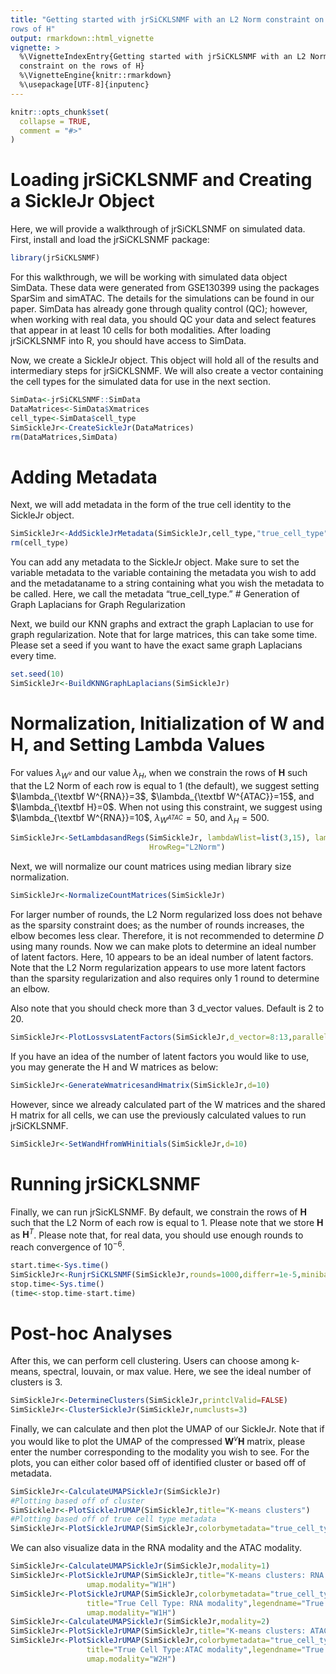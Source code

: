 ```yaml
---
title: "Getting started with jrSiCKLSNMF with an L2 Norm constraint on the 
rows of H"
output: rmarkdown::html_vignette
vignette: >
  %\VignetteIndexEntry{Getting started with jrSiCKLSNMF with an L2 Norm 
  constraint on the rows of H}
  %\VignetteEngine{knitr::rmarkdown}
  %\usepackage[UTF-8]{inputenc}
---
```


```r
knitr::opts_chunk$set(
  collapse = TRUE,
  comment = "#>"
)
```

# Loading jrSiCKLSNMF and Creating a SickleJr Object
Here, we will provide a walkthrough of jrSiCKLSNMF on simulated data. First, 
install and load the jrSiCKLSNMF package:

```r
library(jrSiCKLSNMF)
```

For this walkthrough, we will be working with simulated data object SimData. These data were generated from GSE130399 using the packages SparSim and simATAC. The details for the simulations can be found in our paper. SimData has already gone through quality control (QC); however, when working with real data, you should QC your data and select features that appear in at least 10 cells for both modalities. After loading jrSiCKLSNMF into R, you should have access to SimData.

Now, we create a SickleJr object. This object will hold all of the results and intermediary steps for jrSiCKLSNMF. We will also create a vector containing the cell types for the simulated data for use in the next section.

```r
SimData<-jrSiCKLSNMF::SimData
DataMatrices<-SimData$Xmatrices
cell_type<-SimData$cell_type
SimSickleJr<-CreateSickleJr(DataMatrices)
rm(DataMatrices,SimData)
```

# Adding Metadata

Next, we will add metadata in the form of the true cell identity to the SickleJr object.

```r
SimSickleJr<-AddSickleJrMetadata(SimSickleJr,cell_type,"true_cell_type")
rm(cell_type)
```

You can add any metadata to the SickleJr object. Make sure to set the variable metadata to the variable containing the metadata you wish to add and the metadataname to a string containing what you wish the metadata to be called. Here, we call the metadata "true_cell_type." 
# Generation of Graph Laplacians for Graph Regularization

Next, we build our KNN graphs and extract the graph Laplacian to use for graph regularization. Note that for large matrices, this can take some time. Please set a seed if you want to have the exact same graph Laplacians every time.

```r
set.seed(10)
SimSickleJr<-BuildKNNGraphLaplacians(SimSickleJr)
```

# Normalization, Initialization of W and H, and Setting Lambda Values

For values $\lambda_{W^v}$ and our value $\lambda_H$, when we constrain the rows of $\textbf{H}$ such that the L2 Norm of each row is equal to 1 (the default), we suggest setting $\lambda_{\textbf W^{RNA}}=3$, $\lambda_{\textbf W^{ATAC}}=15$, and $\lambda_{\textbf H}=0$. When not using this constraint, we suggest using $\lambda_{\textbf W^{RNA}}=10$, $\lambda_{W^{ATAC}}=50$, and $\lambda_{H}=500$. 

```r
SimSickleJr<-SetLambdasandRegs(SimSickleJr, lambdaWlist=list(3,15), lambdaH=0, 
                               HrowReg="L2Norm")
```

Next, we will normalize our count matrices using median library size normalization.

```r
SimSickleJr<-NormalizeCountMatrices(SimSickleJr)
```




For larger number of rounds, the L2 Norm regularized loss does not behave as the sparsity constraint does; as the number of rounds increases, the elbow becomes less clear. Therefore, it is not recommended to determine $D$ using many rounds. Now we can make plots to determine an ideal number of latent factors. Here, 10 appears to be an ideal number of
latent factors. Note that the L2 Norm regularization appears to use more latent factors than the sparsity regularization and also requires only 1 round to determine an elbow. 

Also note that you should check more than 3 d_vector values. Default is 2 to 20.


```r
SimSickleJr<-PlotLossvsLatentFactors(SimSickleJr,d_vector=8:13,parallel = FALSE,rounds=1,seed=15)
```
If you have an idea of the number of latent factors you would like to use, you may generate the H and W matrices as below:

```r
SimSickleJr<-GenerateWmatricesandHmatrix(SimSickleJr,d=10)
```

However, since we already calculated part of the W matrices and the shared H matrix for all cells, 
we can use the previously calculated values to run jrSiCKLSNMF.

```r
SimSickleJr<-SetWandHfromWHinitials(SimSickleJr,d=10)
```

# Running jrSiCKLSNMF

Finally, we can run jrSicKLSNMF. By default, we constrain the rows of $\textbf{H}$ such that the L2 Norm of each row is equal to 1. Please note that we store $\textbf{H}$ as $\textbf{H}^T$. Please note that, for real data, you should use enough rounds to reach convergence of $10^{-6}$.

```r
start.time<-Sys.time()
SimSickleJr<-RunjrSiCKLSNMF(SimSickleJr,rounds=1000,differr=1e-5,minibatch=FALSE)
stop.time<-Sys.time()
(time<-stop.time-start.time)
```
# Post-hoc Analyses

After this, we can perform cell clustering. Users can choose among k-means, spectral, louvain, or max value. Here, we see the ideal number of clusters is 3.

```r
SimSickleJr<-DetermineClusters(SimSickleJr,printclValid=FALSE)
SimSickleJr<-ClusterSickleJr(SimSickleJr,numclusts=3)
```

Finally, we can calculate and then plot the UMAP of our SickleJr. Note that if you would like to plot the UMAP of the compressed $\mathbf{W}^v\mathbf{H}$ matrix, please enter the number corresponding to the modality you wish to see. For the plots, you can either color based off of identified cluster or based off of metadata.

```r
SimSickleJr<-CalculateUMAPSickleJr(SimSickleJr)
#Plotting based off of cluster
SimSickleJr<-PlotSickleJrUMAP(SimSickleJr,title="K-means clusters")
#Plotting based off of true cell type metadata
SimSickleJr<-PlotSickleJrUMAP(SimSickleJr,colorbymetadata="true_cell_type",title="True Cell Types",legendname="True Cell Types")
```

We can also visualize data in the RNA modality and the ATAC modality. 

```r
SimSickleJr<-CalculateUMAPSickleJr(SimSickleJr,modality=1)
SimSickleJr<-PlotSickleJrUMAP(SimSickleJr,title="K-means clusters: RNA modality",
                 umap.modality="W1H")
SimSickleJr<-PlotSickleJrUMAP(SimSickleJr,colorbymetadata="true_cell_type",
                 title="True Cell Type: RNA modality",legendname="True Cell Types",
                 umap.modality="W1H")
SimSickleJr<-CalculateUMAPSickleJr(SimSickleJr,modality=2)
SimSickleJr<-PlotSickleJrUMAP(SimSickleJr,title="K-means clusters: ATAC modality",umap.modality="W2H")
SimSickleJr<-PlotSickleJrUMAP(SimSickleJr,colorbymetadata="true_cell_type",
                 title="True Cell Type:ATAC modality",legendname="True Cell Types",
                 umap.modality="W2H")
```
